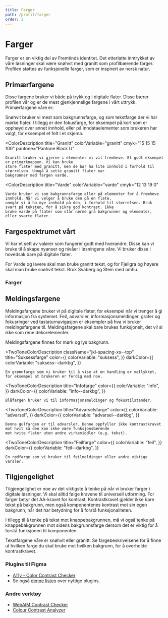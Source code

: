 ```yaml
---
title: Farger
path: /profil/farger
order: 3
---
```



# Farger

<Ingress>
    Farger er en viktig del av Fremtinds identitet. Det etterlatte inntrykket av våre løsninger skal være snøhvit med
    granitt som profilbærende farger. Profilen støttes av funksjonelle farger, som er inspirert av norsk natur.
</Ingress>

## Primærfargene

Disse fargene bruker vi både på trykk og i digitale flater. Disse bærer profilen vår og er de mest gjenkjennelige fargene i vårt uttrykk. Primærfargene våre er:

<ColorDescription title="Snøhvit" colorVariable="snohvit" cmyk="0 0 0 0">
    Snøhvit bruker vi mest som bakgrunnsfarge, og som tekstfarge der vi har mørke flater. I tillegg er den fokusfarge, for
    eksempel på kort som er opphøyd over annet innhold, eller på inndataelementer som brukeren har valgt, for eksempel
    et felt i et skjema.
</ColorDescription>

<ColorDescription
    title="Granitt"
    colorVariable="granitt"
    cmyk="15 15 15 100"
    pantone="Pantone Black U"
>
    Granitt bruker vi gjerne i elementer vi vil fremheve. Et godt eksempel er primærknappen. Vi kan bruke
    store flater med granitt, men de bør ha lite innhold i forhold til størrelsen. Unngå å sette granitt flater nær
    bakgrunner med fargen varde.
</ColorDescription>

<ColorDescription
    title="Varde"
    colorVariable="varde"
    cmyk="12 13 19 0"
>
    Varde bruker vi som bakgrunnsfarge eller på elementer for å fremheve innhold. Når vi velger å bruke den på en flate,
    unngår vi å ha mye innhold på den, i forhold til størrelsen. Bruk svart på teksten, for å sikre god kontrast. Ikke
    bruke varde på flater som står nærme grå bakgrunner og elementer, eller svarte flater.
</ColorDescription>

## Fargespektrumet vårt

Vi har et sett av valører som fungerer godt med hverandre. Disse kan vi bruke til å skape nyanser og nivåer i løsningene våre. Vi bruker disse i hovedsak bare på digitale flater.

For Varde og lavere skal man bruke granitt tekst, og for Fjellgra og høyere skal man bruke snøhvit tekst. Bruk Svaberg og Stein med omhu.

### Farger

<ColTable />


## Meldingsfargene

Meldingsfargene bruker vi på digitale flater, for eksempel når vi trenger å gi informasjon fra systemet. Feil, advarsler, informasjonsmeldinger, grafer og fokusringer ved tastaturnavigasjon er eksempler på hva vi bruker meldingsfargene til. Meldingsfargene skal bare brukes funksjonelt, det vil si ikke som rene dekorelementer.

Meldingsfargene finnes for mørk og lys bakgrunn.

<TwoToneColorDescription
    className="jkl-spacing-xs--top"
    title="Suksessfarge"
    color={{
        colorVariable: "suksess",
    }}
    darkColor={{
        colorVariable: "suksess--darkbg",
    }}
>
    En grønnfarge som vi bruker til å vise at en handling er vellykket, for eksempel at brukeren er ferdig med noe.
</TwoToneColorDescription>

<TwoToneColorDescription
    title="Infofarge"
    color={{
        colorVariable: "info",
    }}
    darkColor={{
        colorVariable: "info--darkbg",
    }}
>
    Blåfargen bruker vi til informasjonsmeldinger og fokustilstander.
</TwoToneColorDescription>

<TwoToneColorDescription
    title="Advarselsfarge"
    color={{
        colorVariable: "advarsel",
    }}
    darkColor={{
        colorVariable: "advarsel--darkbg",
    }}
>
    Denne gulfargen er til advarsler. Denne oppfyller ikke kontrastkravet mot hvit så den kan ikke være funksjonsbærende
    mot hvite flater uten andre virkemiddler (e.g. tekst).
</TwoToneColorDescription>

<TwoToneColorDescription
    title="Feilfarge"
    color={{
        colorVariable: "feil",
    }}
    darkColor={{
        colorVariable: "feil--darkbg",
    }}
>
    En rødfarge som vi bruker til feilmeldinger eller andre viktige varsler.
</TwoToneColorDescription>

## Tilgjengelighet

Tilgjengelighet er noe av det viktigste å tenke på når vi bruker farger i digitale løsninger. Vi skal alltid følge kravene til universell utforming. For farger betyr det AA-kravet for kontrast. Kontrastkravet gjelder ikke bare tekst på bakgrunn, men også komponentenes kontrast mot sin egen bakgrunn, når det har betydning for å forstå funksjonaliteten.

I tillegg til å tenke på tekst mot knappebakgrunnen, må vi også tenke på knappebakgrunnen mot sidens bakgrunnsfarge dersom det er viktig for å forstå funksjonen til komponenten.

Tekstfargene våre er snøhvit eller granitt. Se fargebeskrivelsene for å finne ut hvilken farge du skal bruke mot hvilken bakgrunn, for å overholde kontrastkravet.

### Plugins til Figma

-   [A11y - Color Contrast Checker](https://www.figma.com/community/plugin/733159460536249875/A11y---Color-Contrast-Checker)
-   Se også [denne listen](https://www.figma.com/blog/design-for-everyone-with-these-accessibility-focused-plugins/) over nyttige plugins.

### Andre verktøy

-   [WebAIM Contrast Checker](https://webaim.org/resources/contrastchecker/)
-   [Colour Contrast Analyzer](https://developer.paciellogroup.com/resources/contrastanalyser/)
